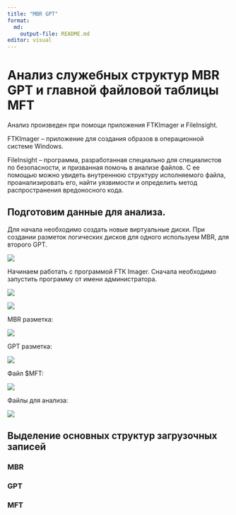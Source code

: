 ```yaml
---
title: "MBR GPT" 
format:   
  md:     
    output-file: README.md 
editor: visual 
---
```


# Анализ служебных структур MBR GPT и главной файловой таблицы MFT

Анализ произведен при помощи приложения FTKImager и FileInsight.

FTKImager – приложение для создания образов в операционной системе Windows.

FileInsight – программа, разработанная специально для специалистов по безопасности, и призванная помочь в анализе файлов. С ее помощью можно увидеть внутреннюю структуру исполняемого файла, проанализировать его, найти уязвимости и определить метод распространения вредоносного кода.

## Подготовим данные для анализа.

Для начала необходимо создать новые виртуальные диски. При создании
разметок логических дисков для одного используем MBR, для второго GPT.

![](images/clipboard-281437257.png)

Начинаем работать с программой FTK Imager. Сначала необходимо запустить программу от имени администратора.

![](images/clipboard-2941943494.png)

![](images/clipboard-626177226.png)

MBR разметка:

![](images/clipboard-1708922138.png)

GPT разметка:

![](images/clipboard-2319654278.png)

Файл \$MFT:

![](images/clipboard-4227436200.png)

Файлы для анализа:

![](images/clipboard-1639063410.png)

## Выделение основных структур загрузочных записей

### MBR

### GPT

### MFT
